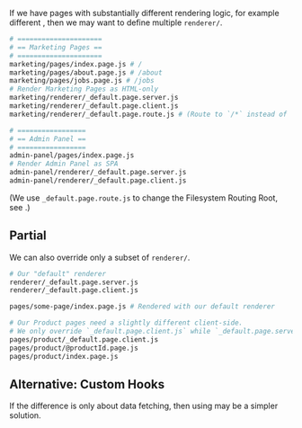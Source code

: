 
If we have pages with substantially different rendering logic,
for example different <Link text="Render Modes" href="/render-modes" />,
then we may want to define multiple `renderer/`.

```bash
# =====================
# == Marketing Pages ==
# =====================
marketing/pages/index.page.js # /
marketing/pages/about.page.js # /about
marketing/pages/jobs.page.js # /jobs
# Render Marketing Pages as HTML-only
marketing/renderer/_default.page.server.js
marketing/renderer/_default.page.client.js
marketing/renderer/_default.page.route.js # (Route to `/*` instead of `/marketing/*`.)

# =================
# == Admin Panel ==
# =================
admin-panel/pages/index.page.js
# Render Admin Panel as SPA
admin-panel/renderer/_default.page.server.js
admin-panel/renderer/_default.page.client.js
```

(We use `_default.page.route.js` to change the Filesystem Routing Root, see <Link href="/filesystemRoutingRoot" />.)

## Partial

We can also override only a subset of `renderer/`.

```bash
# Our "default" renderer
renderer/_default.page.server.js
renderer/_default.page.client.js

pages/some-page/index.page.js # Rendered with our default renderer

# Our Product pages need a slightly different client-side.
# We only override `_default.page.client.js` while `_default.page.server.js` stays the same.
pages/product/_default.page.client.js
pages/product/@productId.page.js
pages/product/index.page.js
```

## Alternative: Custom Hooks

If the difference is only about data fetching, then using <Link text="Custom Hooks/Exports" href="/data-fetching#custom-exports" /> may be a simpler solution.
